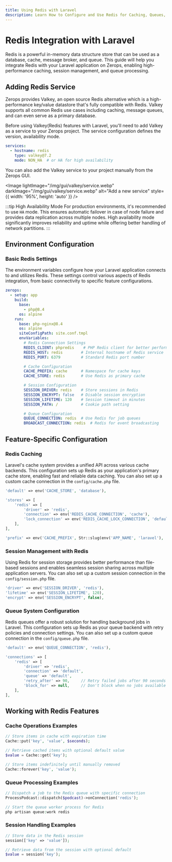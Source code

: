 ```yaml
---
title: Using Redis with Laravel
description: Learn How to Configure and Use Redis for Caching, Queues, and Sessions in Your Laravel Application on Zerops
---
```



# Redis Integration with Laravel

Redis is a powerful in-memory data structure store that can be used as a database, cache, message broker, and queue. This guide will help you integrate Redis with your Laravel application on Zerops, enabling high-performance caching, session management, and queue processing.

## Adding Redis Service

Zerops provides Valkey, an open source Redis alternative which is a high-performance key/value datastore that's fully compatible with Redis. Valkey supports all common Redis use cases including caching, message queues, and can even serve as a primary database.

Before using Valkey(Redis) features with Laravel, you'll need to add Valkey as a service to your Zerops project. The service configuration defines the version, availability mode.

```yml
services:
  - hostname: redis
    type: valkey@7.2
    mode: NON_HA  # or HA for high availability
```

You can also add the Valkey service to your project manually from the Zerops GUI.

<Image
  lightImage="/img/gui/valkey/service.webp"
  darkImage="/img/gui/valkey/service.webp"
  alt="Add a new service"
  style={{ width: '95%', height: 'auto' }}
/>

:::tip High Availability Mode
For production environments, it's recommended to use `HA` mode. This ensures automatic failover in case of node failure and provides data replication across multiple nodes. High availability mode significantly improves reliability and uptime while offering better handling of network partitions.
:::

## Environment Configuration

### Basic Redis Settings

The environment variables configure how your Laravel application connects to and utilizes Redis. These settings control various aspects of Redis integration, from basic connectivity to specific feature configurations.

```yml
zerops:
  - setup: app
    build:
      base:
        - php@8.4
      os: alpine
    run:
      base: php-nginx@8.4
      os: alpine
      siteConfigPath: site.conf.tmpl
      envVariables:
        # Redis Connection Settings
        REDIS_CLIENT: phpredis    # PHP Redis client for better performance
        REDIS_HOST: redis        # Internal hostname of Redis service
        REDIS_PORT: 6379         # Standard Redis port number

        # Cache Configuration
        CACHE_PREFIX: cache      # Namespace for cache keys
        CACHE_STORE: redis       # Use Redis as primary cache

        # Session Configuration
        SESSION_DRIVER: redis    # Store sessions in Redis
        SESSION_ENCRYPT: false   # Disable session encryption
        SESSION_LIFETIME: 120    # Session timeout in minutes
        SESSION_PATH: /          # Cookie path setting

        # Queue Configuration
        QUEUE_CONNECTION: redis  # Use Redis for job queues
        BROADCAST_CONNECTION: redis  # Redis for event broadcasting
```

## Feature-Specific Configuration

### Redis Caching

Laravel's cache system provides a unified API across various cache backends. This configuration sets up Redis as your application's primary cache store, enabling fast and reliable data caching. You can also set up a custom cache connection in the `config/cache.php` file.

```php
'default' => env('CACHE_STORE', 'database'),

'stores' => [
    'redis' => [
        'driver' => 'redis',
        'connection' => env('REDIS_CACHE_CONNECTION', 'cache'),
        'lock_connection' => env('REDIS_CACHE_LOCK_CONNECTION', 'default'),
    ],
],

'prefix' => env('CACHE_PREFIX', Str::slug(env('APP_NAME', 'laravel'), '_').'_cache_'),
```

### Session Management with Redis

Using Redis for session storage provides better performance than file-based sessions and enables seamless session sharing across multiple application servers. You can also set up a custom session connection in the `config/session.php` file.

```php
'driver' => env('SESSION_DRIVER', 'redis'),
'lifetime' => env('SESSION_LIFETIME', 120),
'encrypt' => env('SESSION_ENCRYPT', false),
```

### Queue System Configuration

Redis queues offer a robust solution for handling background jobs in Laravel. This configuration sets up Redis as your queue backend with retry policies and connection settings. You can also set up a custom queue connection in the `config/queue.php` file.

```php
'default' => env('QUEUE_CONNECTION', 'redis'),

'connections' => [
    'redis' => [
        'driver' => 'redis',
        'connection' => 'default',
        'queue' => 'default',
        'retry_after' => 90,     // Retry failed jobs after 90 seconds
        'block_for' => null,     // Don't block when no jobs available
    ],
],
```

## Working with Redis Features

### Cache Operations Examples
```php
// Store items in cache with expiration time
Cache::put('key', 'value', $seconds);

// Retrieve cached items with optional default value
$value = Cache::get('key');

// Store items indefinitely until manually removed
Cache::forever('key', 'value');
```

### Queue Processing Examples
```php
// Dispatch a job to the Redis queue with specific connection
ProcessPodcast::dispatch($podcast)->onConnection('redis');

// Start the queue worker process for Redis
php artisan queue:work redis
```

### Session Handling Examples
```php
// Store data in the Redis session
session(['key' => 'value']);

// Retrieve data from the session with optional default
$value = session('key');
```

